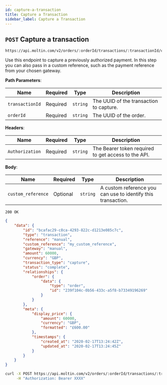 ```yaml
---
id: capture-a-transaction
title: Capture a Transaction
sidebar_label: Capture a Transaction
---
```


## `POST` Capture a transaction

```http
https://api.moltin.com/v2/orders/:orderId/transactions/:transactionId/capture
```

Use this endpoint to capture a previously authorized payment. In this step you can also pass in a custom reference, such as the payment reference from your chosen gateway.

<!--DOCUSAURUS_CODE_TABS-->

<!-- Request -->

**Path Parameters**:

| Name | Required | Type | Description |
| --- | --- | --- | --- |
| `transactionId` | Required | `string` | The UUID of the transaction to capture. |
| `orderId` | Required | `string` | The UUID of the order. |

**Headers**:

| Name | Required | Type | Description |
| --- | --- | --- | --- |
| `Authorization` | Required | `string` | The Bearer token required to get access to the API. |

**Body**:

| Name | Required | Type | Description |
| --- | --- | --- | --- |
| `custom_reference` | Optional | `string` | A custom reference you can use to identify this transaction. |


<!-- Response -->

`200 OK`


```json
{
    "data": {
        "id": "bcafac29-c8ca-4293-822c-d1213e085c7c",
        "type": "transaction",
        "reference": "manual",
        "custom_reference": "my_custom_reference",
        "gateway": "manual",
        "amount": 60000,
        "currency": "GBP",
        "transaction_type": "capture",
        "status": "complete",
        "relationships": {
            "order": {
                "data": {
                    "type": "order",
                    "id": "239f104c-0b56-433c-a5f8-b73349196269"
                }
            }
        },
        "meta": {
            "display_price": {
                "amount": 60000,
                "currency": "GBP",
                "formatted": "£600.00"
            },
            "timestamps": {
                "created_at": "2020-02-17T13:24:42Z",
                "updated_at": "2020-02-17T13:24:45Z"
            }
        }
    }
}
```

<!--END_DOCUSAURUS_CODE_TABS-->

<!--DOCUSAURUS_CODE_TABS-->

<!--cURL-->

```bash
curl -X POST https://api.moltin.com/v2/orders/:orderId/transactions/:transaction_id/capture \
     -H "Authorization: Bearer XXXX"
```

<!--END_DOCUSAURUS_CODE_TABS-->

